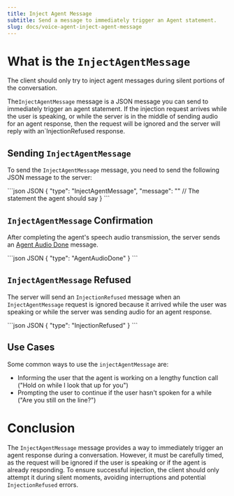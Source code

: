```yaml
---
title: Inject Agent Message
subtitle: Send a message to immediately trigger an Agent statement.
slug: docs/voice-agent-inject-agent-message
---
```



<Markdown src="../snippets/voice-agent.mdx" />

# What is the `InjectAgentMessage`

<Info>
The client should only try to inject agent messages during silent portions of the conversation.
</Info>

The`InjectAgentMessage` message is a JSON message you can send to immediately trigger an agent statement. If the injection request arrives while the user is speaking, or while the server is in the middle of sending audio for an agent response, then the request will be ignored and the server will reply with an`InjectionRefused response.

## Sending `InjectAgentMessage`

To send the `InjectAgentMessage` message, you need to send the following JSON message to the server:

<CodeGroup>
  ```json JSON
  {
    "type": "InjectAgentMessage",
    "message": "" // The statement the agent should say
  }
  ```
</CodeGroup>

## `InjectAgentMessage` Confirmation

After completing the agent's speech audio transmission, the server sends an [Agent Audio Done](/docs/voice-agent-agent-audio-done) message.

<CodeGroup>
  ```json JSON
  {
      "type": "AgentAudioDone"
  }
  ```
</CodeGroup>

## `InjectAgentMessage` Refused

The server will send an `InjectionRefused` message when an `InjectAgentMessage` request is ignored because it arrived while the user was speaking or while the server was sending audio for an agent response.

<CodeGroup>
  ```json JSON
  {
      "type": "InjectionRefused"
  }
  ```
</CodeGroup>

## Use Cases

Some common ways to use the `injectAgentMessage` are:

* Informing the user that the agent is working on a lengthy function call ("Hold on while I look that up for you")
* Prompting the user to continue if the user hasn't spoken for a while ("Are you still on the line?")

# Conclusion

The `InjectAgentMessage` message provides a way to immediately trigger an agent response during a conversation. However, it must be carefully timed, as the request will be ignored if the user is speaking or if the agent is already responding. To ensure successful injection, the client should only attempt it during silent moments, avoiding interruptions and potential `InjectionRefused` errors.
